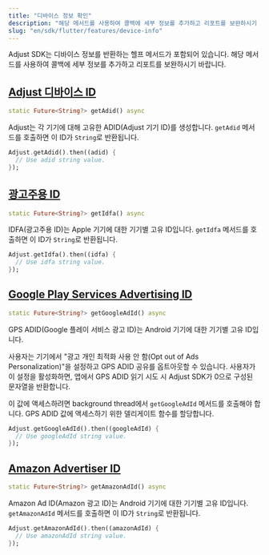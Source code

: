 ```yaml
---
title: "디바이스 정보 확인"
description: "해당 메서드를 사용하여 콜백에 세부 정보를 추가하고 리포트를 보완하시기 바랍니다."
slug: "en/sdk/flutter/features/device-info"
---
```

Adjust SDK는 디바이스 정보를 반환하는 헬프 메서드가 포함되어 있습니다. 해당 메서드를 사용하여 콜백에 세부 정보를 추가하고 리포트를 보완하시기 바랍니다.

[Adjust 디바이스 ID](adjust-device-identifier)
------------------------------------------

```dart
static Future<String?> getAdid() async
```

Adjust는 각 기기에 대해 고유한 ADID\(Adjust 기기 ID\)를 생성합니다. `getAdid` 메서드를 호출하면 이 ID가 `String`로 반환됩니다.

```dart
Adjust.getAdid().then((adid) {
  // Use adid string value.
});
```

[광고주용 ID](id-for-advertisers)
-----------------------------

```dart
static Future<String?> getIdfa() async
```

IDFA\(광고주용 ID\)는 Apple 기기에 대한 기기별 고유 ID입니다. `getIdfa` 메서드를 호출하면 이 ID가 `String`로 반환됩니다.

```dart
Adjust.getIdfa().then((idfa) {
  // Use idfa string value.
});
```

[Google Play Services Advertising ID](google-play-services-advertising-id)
--------------------------------------------------------------------------

```dart
static Future<String?> getGoogleAdId() async
```

GPS ADID\(Google 플레이 서비스 광고 ID\)는 Android 기기에 대한 기기별 고유 ID입니다.

사용자는 기기에서 "광고 개인 최적화 사용 안 함\(Opt out of Ads Personalization\)"을 설정하고 GPS ADID 공유를 옵트아웃할 수 있습니다. 사용자가 이 설정을 활성화하면, 앱에서 GPS ADID 읽기 시도 시 Adjust SDK가 0으로 구성된 문자열을 반환합니다.

이 값에 액세스하려면 background thread에서 `getGoogleAdId` 메서드를 호출해야 합니다. GPS ADID 값에 액세스하기 위한 델리게이트 함수를 할당합니다.

```dart
Adjust.getGoogleAdId().then((googleAdId) {
  // Use googleAdId string value.
});
```

[Amazon Advertiser ID](amazon-advertiser-id)
--------------------------------------------

```dart
static Future<String?> getAmazonAdId() async
```

Amazon Ad ID\(Amazon 광고 ID\)는 Android 기기에 대한 기기별 고유 ID입니다. `getAmazonAdId` 메서드를 호출하면 이 ID가 `String`로 반환됩니다.

```dart
Adjust.getAmazonAdId().then((amazonAdId) {
  // Use amazonAdId string value.
});
```

